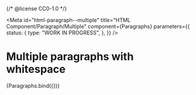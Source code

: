 {/* @license CC0-1.0 */}


<Meta
  id="html-paragraph--multiple"
  title="HTML Component/Paragraph/Multiple"
  component={Paragraphs}
  parameters={{
    status: {
      type: "WORK IN PROGRESS",
    },
  }}
/>

# Multiple paragraphs with whitespace

<Canvas>
  <Story
    name="Multiple"
    args={{
      items: [{ ...exampleArgs, lead: true }, exampleArgs, exampleArgs],
    }}
  >
    {Paragraphs.bind({})}
  </Story>
</Canvas>
